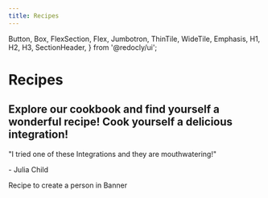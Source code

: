 ```yaml
---
title: Recipes
---
```



  Button,
  Box,
  FlexSection,
  Flex,
  Jumbotron,
  ThinTile,
  WideTile,
  Emphasis,
  H1,
  H2,
  H3,
  SectionHeader,
} from '@redocly/ui';


<Box mx="auto">
    <Jumbotron pb="3.5em" flexDirection="column" alignItems="center" bgColor="#6A1B76" parallaxEffect="true">
        <H1>Recipes</H1>
        <H2>Explore our cookbook and find yourself a wonderful recipe! Cook yourself a delicious integration!</H2>
        <Emphasis><p>"I tried one of these Integrations and they are mouthwatering!"</p></Emphasis>
        <Emphasis><p>  - Julia Child</p></Emphasis>
    </Jumbotron>
    <Box m="2em">
        <FlexSection justifyContent="space-around" flexWrap="wrap">
            <WideTile to="/recipes/create-person-banner-recipe/" header="Create a Person in Banner">
                Recipe to create a person in Banner
            </WideTile>
        </FlexSection>
    </Box>
</Box>